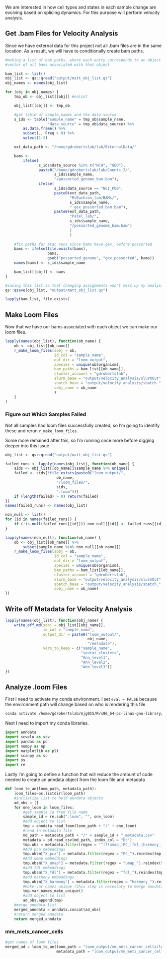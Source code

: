 We are interested in how cell types and states in each sample change are evolving based on splicing dynamics. For this purpose will perform velocity analysis.

## Get .bam Files for Velocity Analysis

Since we have external data for this project not all .bam files are in the same location. As a result, we will have to conditionally create bam paths.

```r
#making a list of bam paths, where each entry corresponds to an object and is a
#vector of all bams associated with that object

bam_list <- list()
obj_list <- qs::qread("output/matt_obj_list.qs")
obj_names <- names(obj_list)

for (obj in obj_names) {
    tmp_ob <- obj_list[[obj]] #nolint

    obj_list[[obj]] <- tmp_ob

    #get table of sample_names and the data source
    s_ids <- table("sample_name" = tmp_ob$sample_name,
                   "data_source" = tmp_ob$data_source) %>%
        as.data.frame() %>%
        subset(., Freq > 0) %>%
        select(1:2)

    ext_data_path <- "/home/gdrobertslab/lab/ExternalData/"

    bams <-
        ifelse(
               s_ids$data_source %in% c("NCH", "GEO"),
               paste0("/home/gdrobertslab/lab/Counts_2/",
                      s_ids$sample_name,
                      "/possorted_genome_bam.bam"),
               ifelse(
                      s_ids$data_source == "NCI_POB",
                      paste0(ext_data_path,
                             "McEachron_lab/BAMs/",
                             s_ids$sample_name,
                             "_gex_possorted_bam.bam"),
                      paste0(ext_data_path,
                             "Patel_lab/",
                             s_ids$sample_name,
                             "/possorted_genome_bam.bam")
                             )
                             )
    
    #fix paths for atac runs since bams have gex_ before possorted
    bams <- ifelse(file.exists(bams),
                   bams,
                   gsub("possorted_genome", "gex_possorted", bams))
    names(bams) <- s_ids$sample_name

    bam_list[[obj]] <- bams
}

#saving this list so that changing assignments won't mess up my analysis
qs::qsave(obj_list, "output/matt_obj_list.qs")

lapply(bam_list, file.exists)
```

## Make Loom Files

Now that we have our bams associated with each object we can make our loom files.

```r
lapply(names(obj_list), function(ob_name) {
    ob <- obj_list[[ob_name]]
    r_make_loom_files(sobj = ob,
                      id_col = "sample_name",
                      out_dir = "loom_output",
                      species = unique(ob$organism),
                      bam_paths = bam_list[[ob_name]],
                      cluster_account = "gdrobertslab",
                      slurm_base = "output/velocity_analysis/slurmOut",
                      sbatch_base = "output/velocity_analysis/sbatch_",
                      sobj_name = ob_name
                      )
    }
)
```

### Figure out Which Samples Failed

Not all samples had loom files successfully created, so I'm going to identify these and rerun `r_make_loom_files`.

Some more remained after this, so I'm running once more before digging deeper into this issue

```r
obj_list <- qs::qread("output/matt_obj_list.qs")

failed_runs <- lapply(names(obj_list), function(ob_name) {
    sids <- obj_list[[ob_name]]$sample_name %>% unique()
    failed <- sids[!file.exists(paste0("loom_output/",
                       ob_name,
                       "/loom_files/",
                       sids,
                       ".loom"))]
    if (length(failed) > 0) return(failed)
})
names(failed_runs) <- names(obj_list)

non_null <- list()
for (id in names(failed_runs)) {
    if (!is.null(failed_runs[[id]])) non_null[[id]] <- failed_runs[[id]]
}

lapply(names(non_null), function(ob_name) {
    ob <- obj_list[[ob_name]] %>%
        subset(sample_name %in% non_null[[ob_name]])
    r_make_loom_files(sobj = ob,
                      id_col = "sample_name",
                      out_dir = "loom_output",
                      species = unique(ob$organism),
                      bam_paths = bam_list[[ob_name]],
                      cluster_account = "gdrobertslab",
                      slurm_base = "output/velocity_analysis/slurmOut",
                      sbatch_base = "output/velocity_analysis/sbatch_",
                      sobj_name = ob_name)
})
```

## Write off Metadata for Velocity Analysis

```r
lapply(names(obj_list), function(obj_name) {
    write_off_md(sobj = obj_list[[obj_name]],
                 id_col = "sample_name",
                 output_dir = paste0("loom_output/",
                                     obj_name,
                                     "/metadata"),
                 vars_to_keep = c("sample_name",
                                  "seurat_clusters",
                                  "Ann_level1",
                                  "Ann_level2",
                                  "Ann_level3"))
})
```

## Analyze .loom Files

First I need to activate my conda environment. I set `eval = FALSE` because the environment path will change based on who is rendering this file.

```bash
conda activate /home/gdrobertslab/mjg015/R/x86_64-pc-linux-gnu-library/4.3/rrrSingleCellUtils/r_rna_velo
```

Next I need to import my conda libraries.

```python
import anndata
import scvelo as scv
import pandas as pd
import numpy as np
import matplotlib as plt
import scanpy as sc
import os
import re
```

Lastly I'm going to define a function that will reduce the amount of code needed
to create an anndata object from the loom file and metadata

```python
def loom_to_an(loom_path, metadata_path):
    loom_files=os.listdir(loom_path)
    #initialize list to hold anndata objects
    ad_obs = []
    for one_loom in loom_files:
        #get sample id from file name
        sample_id = re.sub(".loom", "", one_loom)
        #add object to list
        tmp = anndata.read_loom(loom_path + "/" + one_loom)
        #read in metadata file
        md_path = metadata_path + "/" + sample_id + "_metadata.csv"
        metadata = pd.read_csv(md_path, index_col = "bc")
        tmp.obs = metadata.filter(regex = '^(?!umap_|PC_|fdl_|harmony_).*$').reindex(tmp.obs.index)
        #Add pca embeddings
        tmp.obsm["X_pca"] = metadata.filter(regex = "PC_").reindex(tmp.obs.index).to_numpy()
        #Add umap embeddings
        tmp.obsm["X_umap"] = metadata.filter(regex = "umap_").reindex(tmp.obs.index).to_numpy()
        #add fdl embeddings
        tmp.obsm["X_fdl"] = metadata.filter(regex = "fdl_").reindex(tmp.obs.index).to_numpy()
        #add harmony embeddings
        tmp.obsm["X_harmony"] = metadata.filter(regex = "harmony_").reindex(tmp.obs.index).to_numpy ()
        #make var names unique (this step is necessary to merge anndata list)
        tmp.var_names_make_unique()
        #add object to list
        ad_obs.append(tmp)
    #merge anndata list
    merged_anndata = anndata.concat(ad_obs)
    #return merged anndata
    return merged_anndata


```

### mm_mets_cancer_cells

```python
#get names of loom files
merged_ad = loom_to_an(loom_path = "loom_output/mm_mets_cancer_cells/loom_files",
                       metadata_path = "loom_output/mm_mets_cancer_cells/metadata")
```